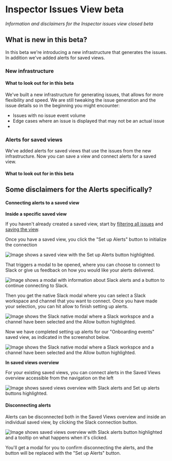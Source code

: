 # Inspector Issues View beta

*Information and disclaimers for the Inspector issues view closed beta*

## What is new in this beta?

In this beta we're introducing a new infrastructure that generates the issues. In addition we've added alerts for saved views.

### New infrastructure

#### What to look out for in this beta

We've built a new infrastructure for generating issues, that allows for more flexibility and speed. We are still tweaking the issue generation and the issue details so in the beginning you might encounter:
- Issues with no issue event volume
- Edge cases where an issue is displayed that may not be an actual issue
-

### Alerts for saved views

We've added alerts for saved views that use the issues from the new infrastructure. Now you can save a view and connect alerts for a saved view.

#### What to look out for in this beta

Some disclaimers for the Alerts specifically?
- 

#### Connecting alerts to a saved view

**Inside a specific saved view**

If you haven't already created a saved view, start by [filtering all issues](/inspector/inspector-issues-view#sorting-and-filtering) and [saving the view](/inspector/inspector-issues-view#saving-a-filtered-view).

Once you have a saved view, you click the "Set up Alerts" button to initialize the connection

![Image shows a saved view with the Set up Alerts button highlighted.](/images/inspector/alerts-setup-alerts-highlighted.png)

That triggers a modal to be opened, where you can choose to connect to Slack or give us feedback on how you would like your alerts delivered.

![Image shows a modal with information about Slack alerts and a button to continue connecting to Slack.](/images/inspector/alerts-connect-to-slack-modal.png)

Then you get the native Slack modal where you can select a Slack workspace and channel that you want to connect. Once you have made your selection, you can hit allow to finish setting up alerts.

![Image shows the Slack native modal where a Slack workspce and a channel have been selected and the Allow button highlighted.](/images/inspector/alerts-slack-channel-selection-modal.png)

Now we have completed setting up alerts for our "Onboarding events" saved view, as indicated in the screenshot below.

![Image shows the Slack native modal where a Slack workspce and a channel have been selected and the Allow button highlighted.](/images/inspector/alerts-slack-channel-selection-modal.png)

**In saved views overview**

For your existing saved views, you can connect alerts in the Saved Views overview accessible from the navigation on the left

![Image shows saved views overview with Slack alerts and Set up alerts buttons highlighted.](/images/inspector/alerts-saved-views-overview-with-alerts-highlighted.png)

#### Disconnecting alerts

Alerts can be disconnected both in the Saved Views overview and inside an individual saved view, by clicking the Slack connection button.

![Image shows saved views overview with Slack alerts button highlighted and a tooltip on what happens when it's clicked.](/images/inspector/alerts-disconnect-from-saved-views-overview.png)

You'll get a modal for you to confirm disconnecting the alerts, and the button will be replaced with the "Set up Alerts" button.